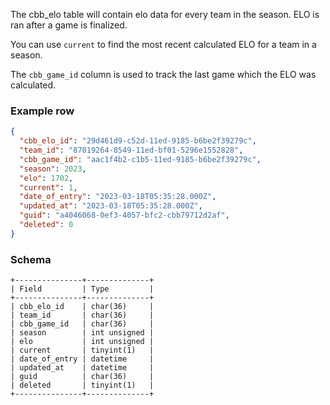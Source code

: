 The cbb_elo table will contain elo data for every team in the season. ELO is ran after a game is finalized.

You can use `current` to find the most recent calculated ELO for a team in a season.

The `cbb_game_id` column is used to track the last game which the ELO was calculated.

### Example row
```json
{
  "cbb_elo_id": "29d461d9-c52d-11ed-9185-b6be2f39279c",
  "team_id": "87019264-8549-11ed-bf01-5296e1552828",
  "cbb_game_id": "aac1f4b2-c1b5-11ed-9185-b6be2f39279c",
  "season": 2023,
  "elo": 1702,
  "current": 1,
  "date_of_entry": "2023-03-18T05:35:28.000Z",
  "updated_at": "2023-03-18T05:35:28.000Z",
  "guid": "a4046068-0ef3-4057-bfc2-cbb79712d2af",
  "deleted": 0
}
```

### Schema
```console
+---------------+--------------+
| Field         | Type         |
+---------------+--------------+
| cbb_elo_id    | char(36)     |
| team_id       | char(36)     |
| cbb_game_id   | char(36)     |
| season        | int unsigned |
| elo           | int unsigned |
| current       | tinyint(1)   |
| date_of_entry | datetime     |
| updated_at    | datetime     |
| guid          | char(36)     |
| deleted       | tinyint(1)   |
+---------------+--------------+
```